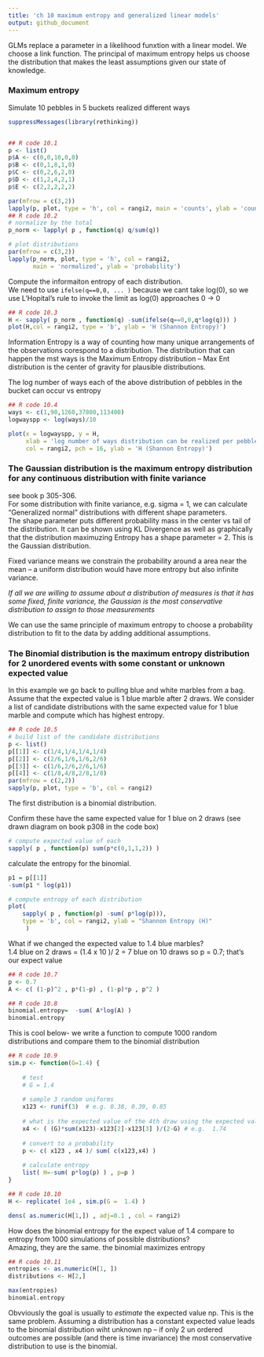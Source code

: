 ```yaml
---
title: 'ch 10 maximum entropy and generalized linear models'
output: github_document
---
```


GLMs replace a parameter in a likelihood funxtion with a linear model. We choose a link function. The principal of maximum entropy helps us choose the distribution that makes the least assumptions given our state of knowledge. 


### Maximum entropy  
Simulate 10 pebbles in 5 buckets realized different ways
```r
suppressMessages(library(rethinking))


## R code 10.1
p <- list()
p$A <- c(0,0,10,0,0)
p$B <- c(0,1,8,1,0)
p$C <- c(0,2,6,2,0)
p$D <- c(1,2,4,2,1)
p$E <- c(2,2,2,2,2)

par(mfrow = c(3,2))
lapply(p, plot, type = 'h', col = rangi2, main = 'counts', ylab = 'counts')
## R code 10.2
# normalize by the total 
p_norm <- lapply( p , function(q) q/sum(q))

# plot distributions 
par(mfrow = c(3,2))
lapply(p_norm, plot, type = 'h', col = rangi2, 
       main = 'normalized', ylab = 'probability')

```


Compute the informaiton entropy of each distribution.  
We need to use `ifelse(q==0,0, ... )` because we cant take log(0), so we use L'Hopital's rule to invoke the limit as log(0) approaches 0 -> 0

```r
## R code 10.3
H <- sapply( p_norm , function(q) -sum(ifelse(q==0,0,q*log(q))) ) 
plot(H,col = rangi2, type = 'b', ylab = 'H (Shannon Entropy)')
```

Information Entropy is a way of counting how many unique arrangements of the observations corespond to a distribution. The distribution that can happen the mst ways is the Maximum Entropy distribution -- Max Ent distribution is the center of gravity for plausible distributions.  

The log number of ways each of the above distribution of pebbles in the bucket can occur vs entropy
```r
## R code 10.4
ways <- c(1,90,1260,37800,113400)
logwayspp <- log(ways)/10

plot(x = logwayspp, y = H,
     xlab = 'log number of ways distribution can be realized per pebble',
     col = rangi2, pch = 16, ylab = 'H (Shannon Entropy)')
```

### The Gaussian distribution is the maximum entropy distribution for any continuous distribution with finite variance  
see book p 305-306.  
For some distribution with finite variance, e.g. sigma = 1, we can calculate "Generalized normal" distributions with different shape parameters.  
The shape parameter puts different probability mass in the center vs tail of the distribution. It can be shown using KL Divergence as well as graphically that the distribution maximuzing Entropy has a shape parameter = 2. This is the Gaussian distribution.  

Fixed variance means we constrain the probability around a area near the mean -- a uniform distribution would have more entropy but also infinite variance.  

*If all we are willing to assume about a distribution of measures is that it has some fixed, finite variance, the Gaussian is the most conservative distribution to assign to those measurements*  

We can use the same principle of maximum entropy to choose a probability distribution to fit to the data by adding additional assumptions.  

### The Binomial distribution is the maximum entropy distribution for 2 unordered events with some constant or unknown expected value  

In this example we go back to pulling blue and white marbles from a bag. Assume that the expected value is 1 blue marble after 2 draws. We consider a list of candidate distributions with the same expected value for 1 blue marble and compute which has highest entropy.  

```r

## R code 10.5
# build list of the candidate distributions
p <- list()
p[[1]] <- c(1/4,1/4,1/4,1/4)
p[[2]] <- c(2/6,1/6,1/6,2/6)
p[[3]] <- c(1/6,2/6,2/6,1/6)
p[[4]] <- c(1/8,4/8,2/8,1/8)
par(mfrow = c(2,2))
sapply(p, plot, type = 'b', col = rangi2)
```

The first distribution is a binomial distribution. 

Confirm these have the same expected value for 1 blue on 2 draws (see drawn diagram on book p308 in the code box)  

```r
# compute expected value of each
sapply( p , function(p) sum(p*c(0,1,1,2)) )
```

calculate the entropy for the binomial. 
```r

p1 = p[[1]]
-sum(p1 * log(p1))
```

```r
# compute entropy of each distribution
plot(
    sapply( p , function(p) -sum( p*log(p))),
    type = 'b', col = rangi2, ylab = "Shannon Entropy (H)" 
     )
```

What if we changed the expected value to 1.4 blue marbles?  
1.4 blue on 2 draws = (1.4 x 10 )/ 2 = 7 blue on 10 draws so p = 0.7; that's our expect value

```r
## R code 10.7
p <- 0.7
A <- c( (1-p)^2 , p*(1-p) , (1-p)*p , p^2 ) 

## R code 10.8
binomial.entropy=  -sum( A*log(A) )
binomial.entropy
```

This is cool below- we write a function to compute 1000 random distributions and compare them to the binomial distribution


```r

## R code 10.9
sim.p <- function(G=1.4) {
    
    # test 
    # G = 1.4
    
    # sample 3 random uniforms
    x123 <- runif(3)  # e.g. 0.38, 0.39, 0.85
    
    # what is the expected value of the 4th draw using the expected value of 1.4? 
    x4 <- ( (G)*sum(x123)-x123[2]-x123[3] )/(2-G) # e.g.  1.74 
    
    # convert to a probability 
    p <- c( x123 , x4 )/ sum( c(x123,x4) )
    
    # calculate entropy 
    list( H=-sum( p*log(p) ) , p=p )
}

## R code 10.10
H <- replicate( 1e4 , sim.p(G =  1.4) )

dens( as.numeric(H[1,]) , adj=0.1 , col = rangi2)

```


How does the binomial entropy for the expect value of 1.4 compare to entropy from 1000 simulations of possible distributions?  
Amazing, they are the same. the binomial maximizes entropy 

```r
## R code 10.11
entropies <- as.numeric(H[1, ])
distributions <- H[2,]

max(entropies)
binomial.entropy

```


Obvviously the goal is usually to *estimate* the expected value np. This is the same problem. Assuming a distribution has a constant expected value leads to the binomial distribution wiht unknown np -- if only 2 un ordered outcomes are possible (and there is time invariance) the most conservative distribution to use is the binomial.  




